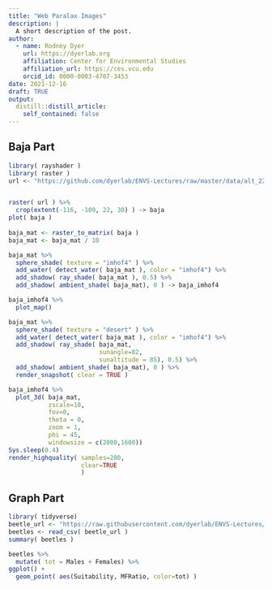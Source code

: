 ```yaml
---
title: "Web Paralax Images"
description: |
  A short description of the post.
author:
  - name: Rodney Dyer
    url: https://dyerlab.org
    affiliation: Center for Environmental Studies
    affiliation_url: https://ces.vcu.edu
    orcid_id: 0000-0003-4707-3453
date: 2021-12-16
draft: TRUE 
output:
  distill::distill_article:
    self_contained: false
---
```




## Baja Part

```r
library( rayshader )
library( raster )
url <- "https://github.com/dyerlab/ENVS-Lectures/raw/master/data/alt_22.tif"


raster( url ) %>%
  crop(extent(-116, -109, 22, 30) ) -> baja
plot( baja )
  
baja_mat <- raster_to_matrix( baja )
baja_mat <- baja_mat / 10

baja_mat %>%
  sphere_shade( texture = "imhof4" ) %>%
  add_water( detect_water( baja_mat ), color = "imhof4") %>% 
  add_shadow( ray_shade( baja_mat ), 0.5) %>%
  add_shadow( ambient_shade( baja_mat), 0 ) -> baja_imhof4

baja_imhof4 %>%
  plot_map() 
```


```r
baja_mat %>%
  sphere_shade( texture = "desert" ) %>%
  add_water( detect_water( baja_mat ), color = "imhof4") %>% 
  add_shadow( ray_shade( baja_mat, 
                         sunangle=82,
                         sunaltitude = 85), 0.5) %>%
  add_shadow( ambient_shade( baja_mat), 0 ) %>%
  render_snapshot( clear = TRUE )
```


```r
baja_imhof4 %>%
  plot_3d( baja_mat, 
           zscale=10,
           fov=0,
           theta = 0,
           zoom = 1, 
           phi = 45, 
           windowsize = c(2000,1600))
Sys.sleep(0.4)
render_highquality( samples=200, 
                    clear=TRUE
                    )
```



## Graph Part

```r
library( tidyverse)
beetle_url <- "https://raw.githubusercontent.com/dyerlab/ENVS-Lectures/master/data/Araptus_Disperal_Bias.csv"
beetles <- read_csv( beetle_url )
summary( beetles )
```



```r
beetles %>%
  mutate( tot = Males + Females) %>%
ggplot() + 
  geom_point( aes(Suitability, MFRatio, color=tot) ) 
```

